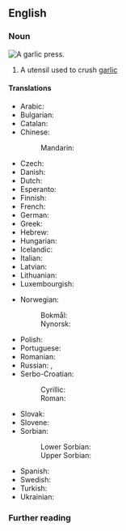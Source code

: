 {{also|garlic-press}}

==English==

===Noun===
[[File:Presse-ail ikéa koncis 01.jpg|thumb|A garlic press.]]
{{en-noun}}
# A utensil used to crush [[garlic]]

====Translations====
{{trans-top|ustensil}}
* Arabic: {{t|ar|هراسة الثوم|f|tr=harasa al-tum}}
* Bulgarian: {{t|bg|пре́са на чесън|f}}
* Catalan: {{t|ca|premsa-alls|m}}
* Chinese:
*: Mandarin: {{t+|cmn|蒜茸鉗|sc=Hani|tr=suàn róng qián}}
* Czech: {{t|cs|lis na česnek|m}}
* Danish: {{t|da|hvidløgspresser|c}}
* Dutch: {{t|nl|knoflookpers|f}}
* Esperanto: {{t|eo|ajlopremilo}}
* Finnish: {{t|fi|valkosipulipuristin}}
* French: {{t+|fr|presse-ail|m}}
* German: {{t+|de|Knoblauchpresse|f}}
* Greek: {{t|el|πρέσα σκόρδου|f}}
* Hebrew: {{t|he|כותש שום|m|tr=kutsh shum}}
* Hungarian: {{t+|hu|fokhagymaprés}}
* Icelandic: {{t+|is|hvítlaukspressa|f}}
* Italian: {{t|it|spremiaglio|m}}
* Latvian: {{t|lv|ķiploku spiede|f}}
* Lithuanian: {{t|lt|česnakų spaustuvas|m}}
* Luxembourgish: {{t|lb|Knuewelekspress|f}}
{{trans-mid}}
* Norwegian:
*: Bokmål: {{t|nb|hvitløkspresse|m|f}}
*: Nynorsk: {{t|nn|hvitløkspresse|f}}
* Polish: {{t|pl|wyciskacz do czosnku|m}}
* Portuguese: {{t|pt|espremedor de alho|m}}
* Romanian: {{t|ro|presă de usturoi|f}}
* Russian: {{t+|ru|чеснокодави́лка|f}}, {{t|ru|пресс для чеснока|m}}
* Serbo-Croatian:
*: Cyrillic: {{t|sh|пре̏са за бели лук|f}}
*: Roman: {{t|sh|prȅsa za beli luk|f}}
* Slovak: {{t|sk|lis na cesnak|m}}
* Slovene: {{t|sl|stiskalnica za česen|f}}
* Sorbian:
*: Lower Sorbian: {{t|dsb|kobołkowa prasa|f}}
*: Upper Sorbian: {{t|hsb|kobołkowa prasa|f}}
* Spanish: {{t|es|prensa de ajo|f}}
* Swedish: {{t+|sv|vitlökspress|c}}
* Turkish: {{t|tr|sarımsak ezici}}
* Ukrainian: {{t|uk|часникода́вка|f}}
{{trans-bottom}}

===Further reading===
{{projectlinks|wikipedia}}

{{topics|en|Kitchenware}}